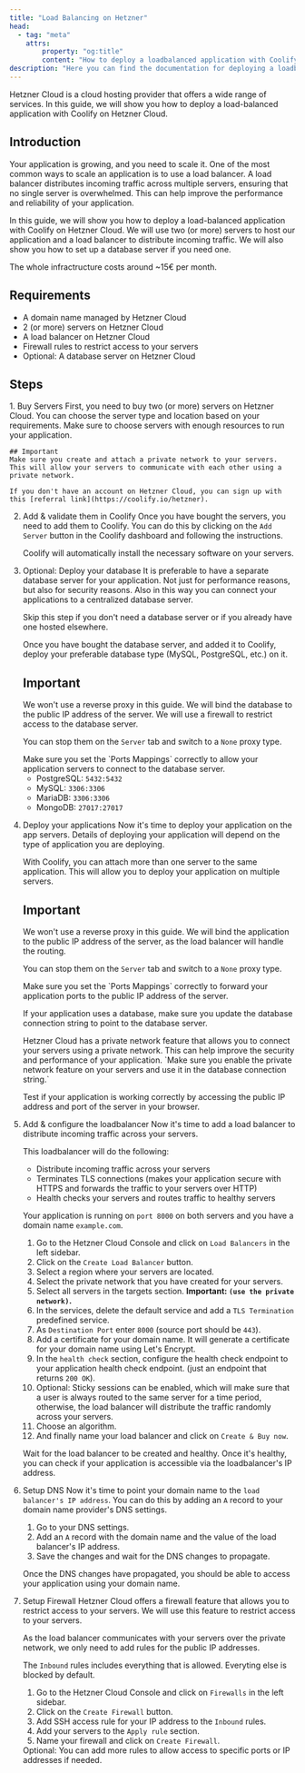 ```yaml
---
title: "Load Balancing on Hetzner"
head:
  - tag: "meta"
    attrs:
        property: "og:title"
        content: "How to deploy a loadbalanced application with Coolify on Hetzner"
description: "Here you can find the documentation for deploying a loadbalanced application with Coolify on Hetzner."
---
```


Hetzner Cloud is a cloud hosting provider that offers a wide range of services. In this guide, we will show you how to deploy a load-balanced application with Coolify on Hetzner Cloud.

## Introduction

Your application is growing, and you need to scale it. One of the most common ways to scale an application is to use a load balancer. A load balancer distributes incoming traffic across multiple servers, ensuring that no single server is overwhelmed. This can help improve the performance and reliability of your application.

In this guide, we will show you how to deploy a load-balanced application with Coolify on Hetzner Cloud. We will use two (or more) servers to host our application and a load balancer to distribute incoming traffic. We will also show you how to set up a database server if you need one.

<Aside type="tip">The whole infractructure costs around ~15€ per month.</Aside>

## Requirements

- A domain name managed by Hetzner Cloud
- 2 (or more) servers on Hetzner Cloud
- A load balancer on Hetzner Cloud
- Firewall rules to restrict access to your servers
- Optional: A database server on Hetzner Cloud

## Steps

<Steps>
1. Buy Servers
    First, you need to buy two (or more) servers on Hetzner Cloud. You can choose the server type and location based on your requirements. Make sure to choose servers with enough resources to run your application.

    ## Important
    Make sure you create and attach a private network to your servers. This will allow your servers to communicate with each other using a private network.

    If you don't have an account on Hetzner Cloud, you can sign up with this [referral link](https://coolify.io/hetzner).

2. Add & validate them in Coolify
    Once you have bought the servers, you need to add them to Coolify. You can do this by clicking on the `Add Server` button in the Coolify dashboard and following the instructions.

    Coolify will automatically install the necessary software on your servers.

3. Optional: Deploy your database
    It is preferable to have a separate database server for your application. Not just for performance reasons, but also for security reasons. Also in this way you can connect your applications to a centralized database server.

    Skip this step if you don't need a database server or if you already have one hosted elsewhere.

    Once you have bought the database server, and added it to Coolify, deploy your preferable database type (MySQL, PostgreSQL, etc.) on it.

    ## Important
    <Aside type="caution">
    We won't use a reverse proxy in this guide. We will bind the database to the public IP address of the server. We will use a firewall to restrict access to the database server.

    You can stop them on the `Server` tab and switch to a `None` proxy type.
    </Aside>
    Make sure you set the `Ports Mappings` correctly to allow your application servers to connect to the database server.

    - PostgreSQL: `5432:5432`
    - MySQL: `3306:3306`
    - MariaDB: `3306:3306`
    - MongoDB: `27017:27017`

4. Deploy your applications
    Now it's time to deploy your application on the app servers. Details of deploying your application will depend on the type of application you are deploying.

    With Coolify, you can attach more than one server to the same application. This will allow you to deploy your application on multiple servers.

    ## Important
    <Aside type="caution">
    We won't use a reverse proxy in this guide. We will bind the application to the public IP address of the server, as the load balancer will handle the routing.

    You can stop them on the `Server` tab and switch to a `None` proxy type.
    </Aside>
    Make sure you set the `Ports Mappings` correctly to forward your application ports to the public IP address of the server.

    If your application uses a database, make sure you update the database connection string to point to the database server.
    <Aside type="tip">
        Hetzner Cloud has a private network feature that allows you to connect your servers using a private network. This can help improve the security and performance of your application. `Make sure you enable the private network feature on your servers and use it in the database connection string.`
    </Aside>

    Test if your application is working correctly by accessing the public IP address and port of the server in your browser.

5. Add & configure the loadbalancer
    Now it's time to add a load balancer to distribute incoming traffic across your servers.

    This loadbalancer will do the following:
    - Distribute incoming traffic across your servers
    - Terminates TLS connections (makes your application secure with HTTPS and forwards the traffic to your servers over HTTP)
    - Health checks your servers and routes traffic to healthy servers

    Your application is running on `port 8000` on both servers and you have a domain name `example.com`.

    1. Go to the Hetzner Cloud Console and click on `Load Balancers` in the left sidebar.
    2. Click on the `Create Load Balancer` button.
    3. Select a region where your servers are located.
    4. Select the private network that you have created for your servers.
    5. Select all servers in the targets section. **Important: `(use the private network)`.**
    6. In the services, delete the default service and add a `TLS Termination` predefined service.
    7. As `Destination Port` enter `8000` (source port should be `443`).
    8. Add a certificate for your domain name. It will generate a certificate for your domain name using Let's Encrypt.
    9. In the `health check` section, configure the health check endpoint to your application health check endpoint. (just an endpoint that returns `200 OK`).
    10. Optional: Sticky sessions can be enabled, which will make sure that a user is always routed to the same server for a time period, otherwise, the load balancer will distribute the traffic randomly across your servers.
    11. Choose an algorithm.
    12. And finally name your load balancer and click on `Create & Buy now`.

    Wait for the load balancer to be created and healthy. Once it's healthy, you can check if your application is accessible via the loadbalancer's IP address.

6. Setup DNS
    Now it's time to point your domain name to the `load balancer's IP address`. You can do this by adding an `A` record to your domain name provider's DNS settings.

    1. Go to your DNS settings.
    2. Add an `A` record with the domain name and the value of the load balancer's IP address.
    3. Save the changes and wait for the DNS changes to propagate.

    Once the DNS changes have propagated, you should be able to access your application using your domain name.

7. Setup Firewall
    Hetzner Cloud offers a firewall feature that allows you to restrict access to your servers. We will use this feature to restrict access to your servers.

    As the load balancer communicates with your servers over the private network, we only need to add rules for the public IP addresses.

    The `Inbound` rules includes everything that is allowed. Everyting else is blocked by default.

    1. Go to the Hetzner Cloud Console and click on `Firewalls` in the left sidebar.
    2. Click on the `Create Firewall` button.
    3. Add SSH access rule for your IP address to the `Inbound` rules.
    4. Add your servers to the `Apply rule` section.
    5. Name your firewall and click on `Create Firewall`.

    <Aside type="tip">
    Optional: You can add more rules to allow access to specific ports or IP addresses if needed.
    </Aside>

</Steps>
